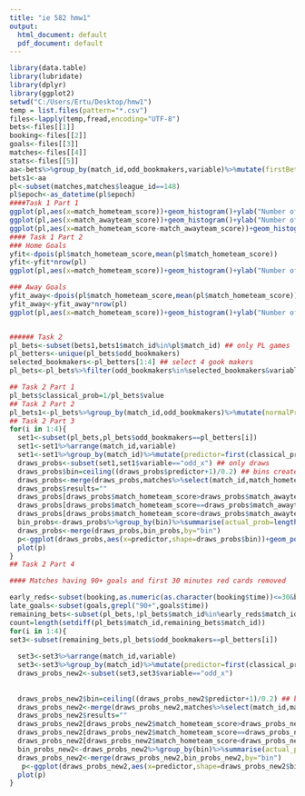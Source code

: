 ---
title: "ie 582 hmw1"
output:
  html_document: default
  pdf_document: default
---


```{r message=FALSE}
library(data.table)
library(lubridate)
library(dplyr)
library(ggplot2)
setwd("C:/Users/Ertu/Desktop/hmw1")
temp = list.files(pattern="*.csv")
files<-lapply(temp,fread,encoding="UTF-8")
bets<-files[[1]]
booking<-files[[2]]
goals<-files[[3]]
matches<-files[[4]]
stats<-files[[5]]
aa<-bets%>%group_by(match_id,odd_bookmakers,variable)%>%mutate(firstBetEpoch=pmin(odd_epoch),lastBetEpoch=max(odd_epoch))
bets1<-aa
pl<-subset(matches,matches$league_id==148)
pl$epoch<-as_datetime(pl$epoch)
####Task 1 Part 1
ggplot(pl,aes(x=match_hometeam_score))+geom_histogram()+ylab("Number of Games")+xlab("Home Goals")
ggplot(pl,aes(x=match_awayteam_score))+geom_histogram()+ylab("Number of Games")+xlab("Away Goals")
ggplot(pl,aes(x=match_hometeam_score-match_awayteam_score))+geom_histogram()+ylab("Number of Games")+xlab("Home goals – Away Goals")
#### Task 1 Part 2
### Home Goals
yfit<-dpois(pl$match_hometeam_score,mean(pl$match_hometeam_score))
yfit<-yfit*nrow(pl)
ggplot(pl,aes(x=match_hometeam_score))+geom_histogram()+ylab("Number of Games")+xlab("home_score")+geom_line(aes(y=yfit),color="blue")

### Away Goals
yfit_away<-dpois(pl$match_hometeam_score,mean(pl$match_hometeam_score))
yfit_away<-yfit_away*nrow(pl)
ggplot(pl,aes(x=match_hometeam_score))+geom_histogram()+ylab("Number of Games")+xlab("home_score")+geom_line(aes(y=yfit_away),color="blue")


###### Task 2
pl_bets<-subset(bets1,bets1$match_id%in%pl$match_id) ## only PL games
pl_betters<-unique(pl_bets$odd_bookmakers) 
selected_bookmakers<-pl_betters[1:4] ## select 4 gook makers
pl_bets<-pl_bets%>%filter(odd_bookmakers%in%selected_bookmakers&variable%in%c("odd_1","odd_x","odd_2")&odd_epoch==lastBetEpoch) ## only latest bets included

## Task 2 Part 1
pl_bets$classical_prob=1/pl_bets$value
## Task 2 Part 2
pl_bets1<-pl_bets%>%group_by(match_id,odd_bookmakers)%>%mutate(normalProb=(1/value)/sum(1/value))
## Task 2 Part 3
for(i in 1:4){  
  set1<-subset(pl_bets,pl_bets$odd_bookmakers==pl_betters[i])
  set1<-set1%>%arrange(match_id,variable)
  set1<-set1%>%group_by(match_id)%>%mutate(predictor=first(classical_prob)-nth(classical_prob,2))## calculates p(home win)-p(away win)
  draws_probs<-subset(set1,set1$variable=="odd_x") ## only draws
  draws_probs$bin=ceiling((draws_probs$predictor+1)/0.2) ## bins created for 0.2 intervals in  -1 & +1
  draws_probs<-merge(draws_probs,matches%>%select(match_id,match_hometeam_score,match_awayteam_score),by="match_id",all.x=T)  
  draws_probs$results=""
  draws_probs[draws_probs$match_hometeam_score>draws_probs$match_awayteam_score,"results"]="home_win"
  draws_probs[draws_probs$match_hometeam_score==draws_probs$match_awayteam_score,"results"]="tie"
  draws_probs[draws_probs$match_hometeam_score<draws_probs$match_awayteam_score,"results"]="away_win"
  bin_probs<-draws_probs%>%group_by(bin)%>%summarise(actual_prob=length(results[results=="tie"])/n())
  draws_probs<-merge(draws_probs,bin_probs,by="bin")
  p<-ggplot(draws_probs,aes(x=predictor,shape=draws_probs$bin))+geom_point(aes(y=classical_prob))+geom_point(aes(y=actual_prob,),col="blue")+ scale_shape_identity()+xlab("P(home win) – P(away win)")+ylab("P(1/odd)")+ggtitle(pl_betters[i])
  plot(p)
} 
## Task 2 Part 4

#### Matches having 90+ goals and first 30 minutes red cards removed

early_reds<-subset(booking,as.numeric(as.character(booking$time))<=30&booking$card=="red card")
late_goals<-subset(goals,grepl("90+",goals$time))
remaining_bets<-subset(pl_bets,!pl_bets$match_id%in%early_reds$match_id&!pl_bets$match_id%in%late_goals$match_id)
count=length(setdiff(pl_bets$match_id,remaining_bets$match_id))
for(i in 1:4){
set3<-subset(remaining_bets,pl_bets$odd_bookmakers==pl_betters[i])
  
  set3<-set3%>%arrange(match_id,variable)
  set3<-set3%>%group_by(match_id)%>%mutate(predictor=first(classical_prob)-nth(classical_prob,2))
  draws_probs_new2<-subset(set3,set3$variable=="odd_x")
  
  
  draws_probs_new2$bin=ceiling((draws_probs_new2$predictor+1)/0.2) ## bins created for 0.2 intervals in  -1 & +1
  draws_probs_new2<-merge(draws_probs_new2,matches%>%select(match_id,match_hometeam_score,match_awayteam_score),by="match_id",all.x=T)  
  draws_probs_new2$results=""
  draws_probs_new2[draws_probs_new2$match_hometeam_score>draws_probs_new2$match_awayteam_score,"results"]="home_win"
  draws_probs_new2[draws_probs_new2$match_hometeam_score==draws_probs_new2$match_awayteam_score,"results"]="tie"
  draws_probs_new2[draws_probs_new2$match_hometeam_score<draws_probs_new2$match_awayteam_score,"results"]="away_win"
  bin_probs_new2<-draws_probs_new2%>%group_by(bin)%>%summarise(actual_prob=length(results[results=="tie"])/n())
  draws_probs_new2<-merge(draws_probs_new2,bin_probs_new2,by="bin")
   p<-ggplot(draws_probs_new2,aes(x=predictor,shape=draws_probs_new2$bin))+geom_point(aes(y=classical_prob))+geom_point(aes(y=actual_prob,),col="blue")+ scale_shape_identity() +xlab("P(home win) – P(away win win)")+ylab("P(1/odd)")+ggtitle(paste(pl_betters[i],"-",count,"match romoved",sep=" "))
  plot(p)
}




```

